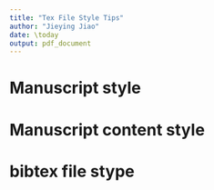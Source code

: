 ```yaml
---
title: "Tex File Style Tips"
author: "Jieying Jiao"
date: \today
output: pdf_document
---
```


# Manuscript style
\begin{enumerate}
\item No space before a paragraph. Use two blank lines to seperate paragraphs and
      no space in blank line.
\item Make line width below 80.
\item Do not start a scentence with symbol.
\item No comma and long words in math mode.
\item Put a space before every left parenthesis.
\item Explain each symbols after equations/formulas starting with ```where'' so
      that readers fully understand them. Explanations for one equation/formula
      should put in one single scentence. Never end a scentence with undefined 
      symbol. No blank line so that no new paragraph
      is started before or after math mode.
\item Put captions for tables on top while captions for figures on bottom.
\item Use ``Table'', ``Figure'', ``Equation'' when cite them. Make first letter be
      capital and do not use abbrivation.
\item Do not change font size for tables. Change table layout to fit instead
      of resizing it. Try to avoid sideways table.
\item Use past tense to describe the data generation in simulation studies.
\item Show simulation settings in detail so that readers can reproduce your
      results. Always justify your simulation settings.
\item Figures/tables and other floaters are always positioned with tbp. Never use           ``h'' in floating table/figure.
\item For plot files in tex, name the files informatively.
\item Label equations, tables and figures and label them use informative 
      name.
\item Use pdf or eps for figure file. Don't use png file since it's not vector 
      graphics and will lose resolution when resize.
\item Label and cite each each section if needed. Never use the number to 
      represent a section, like ``Section two is about ...''
\item For plots with different lines, use different line pattern to distinguish 
      them, not only color, so that readers can tell the difference when print 
      them out. Same for different dots on plots.
\item No space in object (file/project/variable) names.
\item One sentence about the findings from the real data analysis in abstract.
\item Don't repeat title words in keywrods. 
\item Use citep when cite paper with parentheses.
\item Keep figure aspect ratio correct if the figure has realistic meaning. Like 
      a basketball half court should be 50/47.
\item In math mode, use different sized parentheses for better view.
\item Even equations need punctuations.
\item Define the distribution instead of distribution name only. Like G(a, b), 
      don't only define that G is shorthand of Gamma.
\item In math formulas, don't use times unless in a new line.
\item Put enough space in math formulas for better view in source.
\item Don't label a formula if not referenced.
\item No inline frac.
\item Use a consisten labeling system, like sec, fig, tab, eq, alg, etc.
\end{enumerate}

# Manuscript content style
\begin{enumerate}
\item In general, open the abstract with a background of the research problem.
\end{enumerate}

# bibtex file stype
\begin{enumerate}
\item Delete repeated entry.
\item Capitalize first letter of every words in title, except articles, 
      prepositions, or coordinating conjunctions like "a", "in", "and".
\item Always check the bibtex information downloaded from website. There might 
      be wrong or incomplete information.
\item Use informative label for each entry: "Lastname + First word in title + year".
\end{enumerate}
